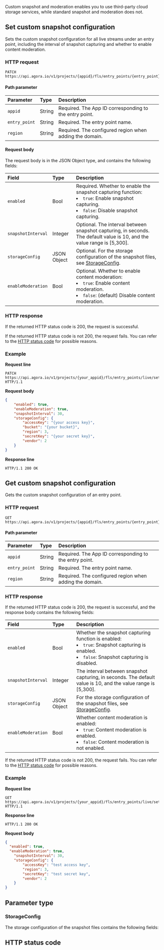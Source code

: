 
<div class="alert note">Custom snapshot and moderation enables you to use third-party cloud storage services, while standard snapshot and moderation does not.</div>

## Set custom snapshot configuration

Sets the custom snapshot configuration for all live streams under an entry point, including the interval of snapshot capturing and whether to enable content moderation.

### HTTP request

```shellscript
PATCH https://api.agora.io/v1/projects/{appid}/fls/entry_points/{entry_point}/settings/snapshot/custom/regions/{region}
```

#### Path parameter

| Parameter | Type | Description |
|:------|:------|:------|
| `appid` | String | Required. The App ID corresponding to the entry point. |
| `entry_point` | String | Required. The entry point name. |
| `region` | String | Required. The configured region when adding the domain. |

#### Request body

The request body is in the JSON Object type, and contains the following fields:

| Field | Type | Description |
|:------|:------|:------|
| `enabled` | Bool | Required. Whether to enable the snapshot capturing function:<li>`true`: Enable snapshot capturing.</li><li>`false`: Disable snapshot capturing.</li> |
| `snapshotInterval` | Integer | Optional. The interval between snapshot capturing, in seconds. The default value is 10, and the value range is [5,300]. |
| `storageConfig` | JSON Object | Optional. For the storage configuration of the snapshot files, see [StorageConfig](#storageconfig). |
| `enableModeration` | Bool | Optional. Whether to enable content moderation:<li>`true`: Enable content moderation.</li><li>`false`: (default) Disable content moderation.</li> |

### HTTP response

If the returned HTTP status code is 200, the request is successful.

If the returned HTTP status code is not 200, the request fails. You can refer to the [HTTP status code](#http-code) for possible reasons.

### Example

**Request line**

```shellscript
PATCH https://api.agora.io/v1/projects/{your_appid}/fls/entry_points/live/settings/snapshot/custom/regions/cn HTTP/1.1
```

**Request body**

```json
{
    "enabled": true,
    "enableModeration": true,
    "snapshotInterval": 30,
    "storageConfig": {
        "accessKey": "{your access key}",
        "bucket": "{your bucket}",
        "region": 3,
        "secretKey": "{your secret key}",
        "vendor": 2
    }
}
```

**Response line**

```shellscript
HTTP/1.1 200 OK
```

## Get custom snapshot configuration

Gets the custom snapshot configuration of an entry point.

### HTTP request

```shellscript
GET https://api.agora.io/v1/projects/{appid}/fls/entry_points/{entry_point}/settings/snapshot/custom/regions/{region}
```

#### Path parameter

| Parameter | Type | Description |
|:------|:------|:------|
| `appid` | String | Required. The App ID corresponding to the entry point. |
| `entry_point` | String | Required. The entry point name. |
| `region` | String | Required. The configured region when adding the domain. |

### HTTP response

If the returned HTTP status code is 200, the request is successful, and the response body contains the following fields:

| Field | Type | Description |
|:------|:------|:------|
| `enabled` | Bool | Whether the snapshot capturing function is enabled:<li>`true`: Snapshot capturing is enabled.</li><li>`false`: Snapshot capturing is disabled.</li> |
| `snapshotInterval` | Integer | The interval between snapshot capturing, in seconds. The default value is 10, and the value range is [5,300]. |
| `storageConfig` | JSON Object | For the storage configuration of the snapshot files, see [StorageConfig](#storageconfig). |
| `enableModeration` | Bool | Whether content moderation is enabled:<li>`true`: Content moderation is enabled.</li><li>`false`: Content moderation is not enabled.</li> |

If the returned HTTP status code is not 200, the request fails. You can refer to the [HTTP status code](#http-code) for possible reasons.

### Example

**Request line**

```shellscript
GET https://api.agora.io/v1/projects/{your_appid}/fls/entry_points/live/settings/snapshot/custom/regions/cn HTTP/1.1
```

**Response line**

```shellscript
HTTP/1.1 200 OK
```

**Request body**

```json
{
  "enabled": true,
  "enableModeration": true,
    "snapshotInterval": 30,
    "storageConfig": {
        "accessKey": "test access key",
        "region": 3,
        "secretKey": "test secret key",
        "vendor": 2
    }
}
```

## Parameter type

### StorageConfig

The storage configuration of the snapshot files contains the following fields:

<CloudStorage />

<a name="http-code"></a>
## HTTP status code

<StatusCode />
